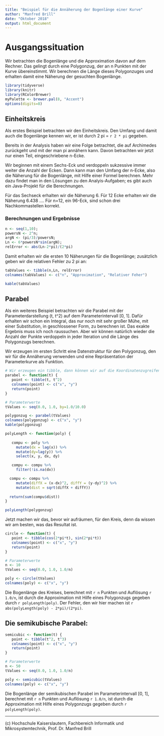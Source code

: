```yaml
---
title: "Beispiel für die Annäherung der Bogenlänge einer Kurve"
author: "Manfred Brill"
date: "Oktober 2018"
output: html_document
---
```


# Ausgangssituation 
Wir betrachten die Bogenlänge und die Approximation davon auf dem Rechner. Das gelingt durch eine Polygonzug, der
an n Punkten mit der Kurve übereinstimmt. Wir berechnen
die Länge dieses Polygonzuges und erhalten damit eine Näherung der gesuchten Bogenlänge.

```r
library(tidyverse)
library(knitr)
library(RColorBrewer)
myPalette <- brewer.pal(8, "Accent")
options(digits=8)
```

## Einheitskreis
Als erstes Beispiel betrachten wir den Einheitskreis. Den Umfang und damit auch die Bogenlänge kennen wir, er ist durch 2 pi = `r 2 * pi` gegeben.

Bereits in der Analysis haben wir eine Folge betrachtet, die auf Archimedes zurückgeht und mit der man pi annähern kann. Davon betrachten wir jetzt nur einen Teil, eingeschriebene n-Ecke.

Wir beginnen mit einem Sechs-Eck und verdoppeln sukzessive immer weiter die Anzahl der Ecken. Dann kann man den Umfang der n-Ecke, also die Näherung für die Bogenlänge, mit Hilfe
einer Formel berechnen. Mehr dazu findet man in den Lösungen zu den Analyis-Aufgaben; es gibt
auch ein Java-Projekt für die Berechnungen.

Für das Sechseck erhalten wir die Näherung 6. Für 12 Ecke erhalten wir die Näherung
6.438 .... Für  n=12, ein 96-Eck, sind schon drei Nachkommastellen korrekt. 

### Berechnungen und Ergebnisse
```r
n <- seq(1,10);
powersN <- 2^n;
argN <- (pi/3)/powersN;
Ln <- 6*powersN*sin(argN);
relError <- abs(Ln-2*pi)/(2*pi)
```
Damit erhalten wir die ersten 10 Näherungen für die Bogenlänge; zusätzlich
geben wir die relativen Fehler zu 2 pi an:

```r
tabValues <- tibble(n,Ln, relError)
colnames(tabValues) <- c("n", "Approximation", "Relativer Feher")

kable(tabValues)
```

## Parabel
Als ein weiteres Beispiel betrachten wir die Parabel mit der Parameterdarstellung (t, t^2) auf dem Parameterintervall [0, 1]. Dafür erhalten wir schon ein Integral, das nur noch
mit sehr großer Mühe, mit einer Substitution, in geschlossener Form, zu berechnen ist.
Das exakte Ergebnis muss ich noch raussuchen. Aber wir können natürlich wieder
die Anzahl der Punkte verdoppeln in jeder Iteration und die Länge des Polygonzugs berechnen.

Wir erzeugen im ersten Schritt eine Datenstruktur für den Polygonzug, den wir
für die Annäherung verwenden und eine Repräsentation der Parameterkurve als Funktion.

```r
# Wir erzeugen ein tibble, dann können wir auf die Koordinatenzugreifen
parabel <- function(t) {
   point <- tibble(t, t^2)
   colnames(point) <- c("x", "y")
   return(point)
}

# Parameterwerte
tValues <- seq(0.0, 1.0, by=1.0/10.0)

polygonzug <- parabel(tValues)
colnames(polygonzug) <- c("x", "y")
kable(polygonzug)

polyLength <- function(poly) {
  
   compu <- poly %>%
     mutate(dx = lag(x)) %>%
     mutate(dy=lag(y)) %>%  
     select(x, y, dx, dy)

   compu <- compu %>%
     filter(!is.na(dx))

  compu <- compu %>%
     mutate(diffX = (x-dx)^2, diffY = (y-dy)^2) %>%
     mutate(dist = sqrt(diffX + diffY))
  
  return(sum(compu$dist))
}

polyLength(polygonzug)
```

Jetzt machen wir das, bevor wir aufräumen, für den Kreis, denn da wissen wir am besten, was das Resultat ist.

```r
circle <- function(t) {
   point <- tibble(cos(2*pi*t), sin(2*pi*t))
   colnames(point) <- c("x", "y")
   return(point)
}

# Parameterwerte
n <- 10
tValues <- seq(0.0, 1.0, 1.0/n)

poly <- circle(tValues)
colnames(poly) <- c("x", "y")
```

Die Bogenlänge des Kreises, berechnet mit `r n` Punkten und Auflösung `r 1.0/n`, ist durch die Approximation
mit Hilfe eines Polygonzugs gegeben durch `r polyLength(poly)`. Der Fehler, den
wir hier machen ist `r abs(polyLength(poly) - 2*pi)/(2*pi)`.

## Die semikubische Parabel:
```r
semicubic <- function(t) {
   point <- tibble(t^2, t^3)
   colnames(point) <- c("x", "y")
   return(point)
}

# Parameterwerte
n <- 50
tValues <- seq(0.0, 1.0, 1.0/n)

poly <- semicubic(tValues)
colnames(poly) <- c("x", "y")
```

Die Bogenlänge der semikubischen Parabel im Parameterintervall [0, 1], berechnet mit `r n` Punkten  und Auflösung `r 1.0/n`, ist durch die Approximation
mit Hilfe eines Polygonzugs gegeben durch `r polyLength(poly)`.

-----
&#40;c)  Hochschule Kaiserslautern, Fachbereich Informatik und Mikrosystemtechnik, Prof. Dr. Manfred Brill